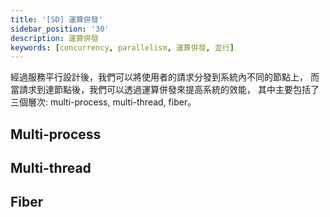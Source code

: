 ```yaml
---
title: '[SD] 運算併發'
sidebar_position: '30'
description: 運算併發
keywords: [concurrency, parallelism, 運算併發, 並行]
---
```


經過服務平行設計後，我們可以將使用者的請求分發到系統內不同的節點上，
而當請求到達節點後，我們可以透過運算併發來提高系統的效能，
其中主要包括了三個層次: multi-process, multi-thread, fiber。

## Multi-process

## Multi-thread

## Fiber
